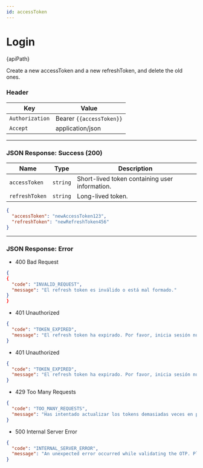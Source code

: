 ```yaml
---
id: accessToken
---
```







# Login 


<div className="highlight-box">
  <HttpMethodTag method={method} /> {apiPath}
</div>





Create a new accessToken and a new refreshToken, and delete the old ones.

### Header

| Key      | Value     |
|-------------|----------|
| `Authorization` | Bearer `{{accessToken}}`|
|`Accept`|application/json|






---
### JSON Response: Success (200)

| Name           | Type     | Description                                    |
|----------------|----------|-----------------------------------------------|
| `accessToken`  | `string` | Short-lived token containing user information. |
| `refreshToken` | `string` | Long-lived token.                             |

```JSON
{
  "accessToken": "newAccessToken123",
  "refreshToken": "newRefreshToken456"
}

```
---
### JSON Response: Error

- 400 Bad Request
```JSON
{
{
  "code": "INVALID_REQUEST",
  "message": "El refresh token es inválido o está mal formado."
}
}
```

- 401 Unauthorized
```JSON
{
  "code": "TOKEN_EXPIRED",
  "message": "El refresh token ha expirado. Por favor, inicia sesión nuevamente."
}

```

- 401 Unauthorized
``` JSON
{
  "code": "TOKEN_EXPIRED",
  "message": "El refresh token ha expirado. Por favor, inicia sesión nuevamente."
}
```

- 429 Too Many Requests

``` JSON
{
  "code": "TOO_MANY_REQUESTS",
  "message": "Has intentado actualizar los tokens demasiadas veces en poco tiempo. Por favor, espera 2 minutos antes de intentarlo nuevamente."
}
```

- 500 Internal Server Error

``` JSON
{
  "code": "INTERNAL_SERVER_ERROR",
  "message": "An unexpected error occurred while validating the OTP. Please try again later."
}
```








